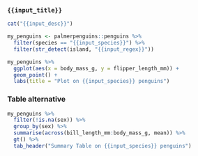 ### `{{input_title}}`

```r
cat("{{input_desc}}")
```

```r
my_penguins <- palmerpenguins::penguins %>% 
  filter(species == "{{input_species}}") %>% 
  filter(str_detect(island, "{{input_regex}}"))
```


```r
my_penguins %>% 
  ggplot(aes(x = body_mass_g, y = flipper_length_mm)) +
  geom_point() +
  labs(title = "Plot on {{input_species}} penguins")
```

### Table alternative

```r
my_penguins %>% 
  filter(!is.na(sex)) %>% 
  group_by(sex) %>% 
  summarise(across(bill_length_mm:body_mass_g, mean)) %>% 
  gt() %>% 
  tab_header("Summary Table on {{input_species}} penguins")
```


